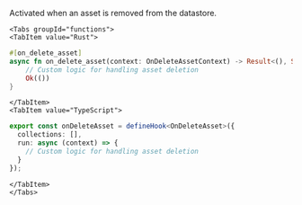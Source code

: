 Activated when an asset is removed from the datastore.


```mdx-code-block
<Tabs groupId="functions">
<TabItem value="Rust">
```

```rust
#[on_delete_asset]
async fn on_delete_asset(context: OnDeleteAssetContext) -> Result<(), String> {
    // Custom logic for handling asset deletion
    Ok(())
}
```

```mdx-code-block
</TabItem>
<TabItem value="TypeScript">
```

```typescript
export const onDeleteAsset = defineHook<OnDeleteAsset>({
  collections: [],
  run: async (context) => {
    // Custom logic for handling asset deletion
  }
});
```

```mdx-code-block
</TabItem>
</Tabs>
```

